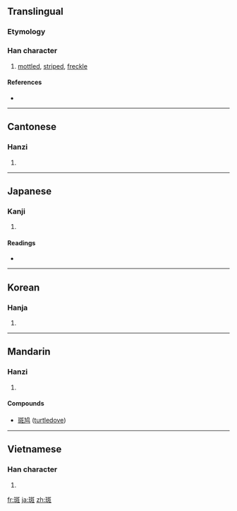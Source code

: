 ==Translingual==

===Etymology===
{{Han compound|𤤴|文|t1=jade|t2=stripe|ls=ic}}

===Han character===
{{Han char|rn=67|rad=文|as=08|sn=12|four=1111<sub>4</sub>|canj=一土卜大土 (MGYKG)}}

# [[mottled]], [[striped]], [[freckle]]

====References====
* {{Han ref|kx=0477.110|dkj=13470|dj=0835.110|hdz=21123.040|uh=6591|ud=26001|bh=B4B3|bd=46259}}

----

==Cantonese==

===Hanzi===
{{yue-hanzi|jyut=|y=baan1}}

# {{defn|Cantonese|sort=文08}}

----

==Japanese==

===Kanji===
{{ja-kanji|grade=|rs=文08}}

# {{defn|Japanese|sort=文08}}

====Readings====
* {{ja-readings|on=[[はん]] (han)|kun=[[まだら]] (madara)}}

----

==Korean==

===Hanja===
{{ko-hanja|hangeul=반|eumhun=|rv=ban|mr=pan|y=pan}}

# {{defn|Korean|sort=文08}}

----

==Mandarin==

===Hanzi===
{{cmn-hanzi|pin=[[bān]] ([[ban1]]), [[dòu]] ([[dou4]])|wg=pan<sup>1</sup>, tou<sup>4</sup>}}

# {{defn|Mandarin|sort=文08}}

====Compounds====
*[[斑鸠]] ([[turtledove]])

----

==Vietnamese==

===Han character===
{{vi-hantu|[[ban]]|rs=文08}}

# {{defn|Vietnamese|sort=文08}}

[[fr:斑]]
[[ja:斑]]
[[zh:斑]]